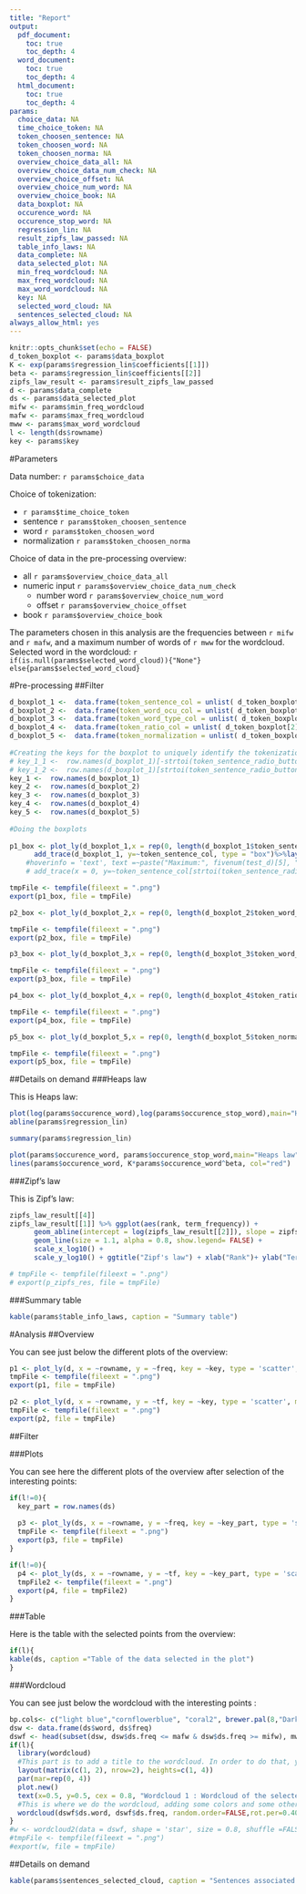 ```yaml
---
title: "Report"
output:
  pdf_document: 
    toc: true
    toc_depth: 4
  word_document: 
    toc: true
    toc_depth: 4
  html_document: 
    toc: true
    toc_depth: 4
params: 
  choice_data: NA
  time_choice_token: NA
  token_choosen_sentence: NA
  token_choosen_word: NA
  token_choosen_norma: NA
  overview_choice_data_all: NA
  overview_choice_data_num_check: NA
  overview_choice_offset: NA
  overview_choice_num_word: NA
  overview_choice_book: NA
  data_boxplot: NA
  occurence_word: NA
  occurence_stop_word: NA
  regression_lin: NA
  result_zipfs_law_passed: NA
  table_info_laws: NA
  data_complete: NA
  data_selected_plot: NA
  min_freq_wordcloud: NA
  max_freq_wordcloud: NA
  max_word_wordcloud: NA
  key: NA
  selected_word_cloud: NA
  sentences_selected_cloud: NA
always_allow_html: yes
---
```


```r
knitr::opts_chunk$set(echo = FALSE)
d_token_boxplot <- params$data_boxplot
K <- exp(params$regression_lin$coefficients[[1]])
beta <- params$regression_lin$coefficients[[2]]
zipfs_law_result <- params$result_zipfs_law_passed
d <- params$data_complete
ds <- params$data_selected_plot
mifw <- params$min_freq_wordcloud
mafw <- params$max_freq_wordcloud
mww <- params$max_word_wordcloud
l <- length(ds$rowname)
key <- params$key
```

#Parameters

Data number: `r params$choice_data`

Choice of tokenization:   

* `r params$time_choice_token`
* sentence `r params$token_choosen_sentence`
* word `r params$token_choosen_word`
* normalization `r params$token_choosen_norma`
                          
Choice of data in the pre-processing overview: 

* all `r params$overview_choice_data_all`
* numeric input `r params$overview_choice_data_num_check`
    + number word `r params$overview_choice_num_word`
    + offset `r params$overview_choice_offset`
* book `r params$overview_choice_book`

The parameters chosen in this analysis are the frequencies between `r mifw` and `r mafw`, and a maximum number of words of `r mww` for the wordcloud.
Selected word in the wordcloud: `r if(is.null(params$selected_word_cloud)){"None"} else{params$selected_word_cloud} `

#Pre-processing
##Filter

```r
d_boxplot_1 <-  data.frame(token_sentence_col = unlist( d_token_boxplot[1]))
d_boxplot_2 <-  data.frame(token_word_ocu_col = unlist( d_token_boxplot[2]))
d_boxplot_3 <-  data.frame(token_word_type_col = unlist( d_token_boxplot[3]))
d_boxplot_4 <-  data.frame(token_ratio_col = unlist( d_token_boxplot[2])/unlist( d_token_boxplot[3]))
d_boxplot_5 <-  data.frame(token_normalization = unlist( d_token_boxplot[4]))
  
#Creating the keys for the boxplot to uniquely identify the tokenizations
# key_1_1 <-  row.names(d_boxplot_1)[-strtoi(token_sentence_radio_button())]})
# key_1_2 <-  row.names(d_boxplot_1)[strtoi(token_sentence_radio_button())]})
key_1 <-  row.names(d_boxplot_1)
key_2 <-  row.names(d_boxplot_2)
key_3 <-  row.names(d_boxplot_3)
key_4 <-  row.names(d_boxplot_4)
key_5 <-  row.names(d_boxplot_5)
  
#Doing the boxplots
  
p1_box <- plot_ly(d_boxplot_1,x = rep(0, length(d_boxplot_1$token_sentence_col)), y=~token_sentence_col, key=~key_1, type = "scatter", source = "box1", mode='markers', marker =list(color="blue"))%>%
      add_trace(d_boxplot_1, y=~token_sentence_col, type = "box")%>%layout(title = 'Box plot of the sentence tokenization', yaxis =list(title ='Number of sentences'), titlefont = 'arial', showlegend = FALSE)
    #hoverinfo = 'text', text =~paste("Maximum:", fivenum(test_d)[5], "Q3:", fivenum(test_d)[4]), marker = list(outliercolor = "red"))
    # add_trace(x = 0, y=~token_sentence_col[strtoi(token_sentence_radio_button())], key  =~ key_1_2(), marker = list(color="yellow"))%>%  

tmpFile <- tempfile(fileext = ".png")
export(p1_box, file = tmpFile)

p2_box <- plot_ly(d_boxplot_2,x = rep(0, length(d_boxplot_2$token_word_ocu_col)), y=~token_word_ocu_col, key  =~ key_2, type = "scatter", source = "box2", mode='markers')%>%add_trace(d_boxplot_2, y=~token_word_ocu_col, type = "box",  marker = list(outliercolor = "red"))%>%layout(title = 'Box plot of the word tokenization', yaxis =list(title ='Number of words'), titlefont = 'arial', showlegend = FALSE)

tmpFile <- tempfile(fileext = ".png")
export(p2_box, file = tmpFile)

p3_box <- plot_ly(d_boxplot_3,x = rep(0, length(d_boxplot_3$token_word_type_col)), y=~token_word_type_col, key  =~ key_3, type = "scatter", source = "box3", mode='markers')%>%add_trace(d_boxplot_3, y=~token_word_type_col, type = "box",  marker = list(outliercolor = "red"))%>%layout(title = 'Box plot of the word type tokenization', yaxis =list(title ='Number of different words'), titlefont = 'arial', showlegend = FALSE)

tmpFile <- tempfile(fileext = ".png")
export(p3_box, file = tmpFile)

p4_box <- plot_ly(d_boxplot_4,x = rep(0, length(d_boxplot_4$token_ratio_col)), y=~token_ratio_col, key  =~ key_4, type = "scatter", source = "box4", mode='markers')%>%add_trace(d_boxplot_4, y=~token_ratio_col, type = "box",  marker = list(outliercolor = "red"))%>%layout(title = 'Box plot of the ratio', yaxis =list(title ='Ratio'), titlefont = 'arial', showlegend = FALSE)

tmpFile <- tempfile(fileext = ".png")
export(p4_box, file = tmpFile)

p5_box <- plot_ly(d_boxplot_5,x = rep(0, length(d_boxplot_5$token_normalization)), y=~token_normalization, key  =~ key_5, type = "scatter", source = "box5", mode='markers')%>%add_trace(d_boxplot_5, y=~token_normalization, type = "box",  marker = list(outliercolor = "red"))%>%layout(title = 'Box plot of the normalization', yaxis =list(title ='Number of normalized words'), titlefont = 'arial', showlegend = FALSE)

tmpFile <- tempfile(fileext = ".png")
export(p5_box, file = tmpFile)
```

##Details on demand
###Heaps law

This is Heaps law:

```r
plot(log(params$occurence_word),log(params$occurence_stop_word),main="Heaps law Log", xlab="Log of number of word occurences", ylab="Log of number of stop words")
abline(params$regression_lin)

summary(params$regression_lin)

plot(params$occurence_word, params$occurence_stop_word,main="Heaps law", xlab="Number of word occurences", ylab="Number of stop words")
lines(params$occurence_word, K*params$occurence_word^beta, col="red")
```

###Zipf's law

This is Zipf's law:

```r
zipfs_law_result[[4]]
zipfs_law_result[[1]] %>% ggplot(aes(rank, term_frequency)) +
      geom_abline(intercept = log(zipfs_law_result[[2]]), slope = zipfs_law_result[[3]], color = "red") +
      geom_line(size = 1.1, alpha = 0.8, show.legend= FALSE) +
      scale_x_log10() +
      scale_y_log10() + ggtitle("Zipf's law") + xlab("Rank")+ ylab("Term frequency")

# tmpFile <- tempfile(fileext = ".png")
# export(p_zipfs_res, file = tmpFile)
```

###Summary table

```r
kable(params$table_info_laws, caption = "Summary table")
```


#Analysis
##Overview 

You can see just below the different plots of the overview: 

```r
p1 <- plot_ly(d, x = ~rowname, y = ~freq, key = ~key, type = 'scatter', mode='lines+markers',  marker = list(color = 'blue', opacity=2))%>%layout(title = 'Frequency according to the word', xaxis = list(title ='Word'), yaxis =list(title ='Frequency'), titlefont = 'arial', showlegend = FALSE)
tmpFile <- tempfile(fileext = ".png")
export(p1, file = tmpFile)

p2 <- plot_ly(d, x = ~rowname, y = ~tf, key = ~key, type = 'scatter', mode='lines+markers',  marker = list(color = 'blue', opacity=2))%>%layout(title = 'Term Frequency according to the word', xaxis = list(title ='Word'), yaxis =list(title ='Term Frequency'), titlefont = 'arial', showlegend = FALSE)
tmpFile <- tempfile(fileext = ".png")
export(p2, file = tmpFile)
```

##Filter

###Plots

You can see here the different plots of the overview after selection of the interesting points:

```r
if(l!=0){
  key_part = row.names(ds)
  
  p3 <- plot_ly(ds, x = ~rowname, y = ~freq, key = ~key_part, type = 'scatter', mode='lines+markers',  marker = list(color = 'blue', opacity=2))%>%layout(title = 'Frequencies according to the selected words', xaxis = list(title ='Word'), yaxis =list(title ='Frequency'), titlefont = 'arial', showlegend = FALSE)
  tmpFile <- tempfile(fileext = ".png")
  export(p3, file = tmpFile)
}
```

```R
if(l!=0){
  p4 <- plot_ly(ds, x = ~rowname, y = ~tf, key = ~key_part, type = 'scatter', mode='lines+markers',  marker = list(color = 'blue', opacity=2))%>%layout(title = 'Term Frequencies according to the selected words', xaxis = list(title ='Word'), yaxis =list(title ='Term Frequency'), titlefont = 'arial', showlegend = FALSE)
  tmpFile2 <- tempfile(fileext = ".png")
  export(p4, file = tmpFile2)
}
```

###Table

Here is the table with the selected points from the overview:

```r
if(l){
kable(ds, caption ="Table of the data selected in the plot")
}
```

###Wordcloud

You can see just below the wordcloud with the interesting points :

```r
bp.cols<- c("light blue","cornflowerblue", "coral2", brewer.pal(8,"Dark2"))
dsw <- data.frame(ds$word, ds$freq)
dswf <- head(subset(dsw, dsw$ds.freq <= mafw & dsw$ds.freq >= mifw), mww)
if(l){
  library(wordcloud)
  #This part is to add a title to the wordcloud. In order to do that, you have to change the layout before adding the title. It is explained here :     https://stackoverflow.com/questions/15224913/r-add-title-to-wordcloud-graphics-png
  layout(matrix(c(1, 2), nrow=2), heights=c(1, 4))
  par(mar=rep(0, 4))
  plot.new()
  text(x=0.5, y=0.5, cex = 0.8, "Wordcloud 1 : Wordcloud of the selected points")
  #This is where we do the wordcloud, adding some colors and some other features.
  wordcloud(dswf$ds.word, dswf$ds.freq, random.order=FALSE,rot.per=0.40,use.r.layout=FALSE, random.color=TRUE,colors=bp.cols, main=text)
}
#w <- wordcloud2(data = dswf, shape = 'star', size = 0.8, shuffle =FALSE)
#tmpFile <- tempfile(fileext = ".png")
#export(w, file = tmpFile)
```

##Details on demand

```r
kable(params$sentences_selected_cloud, caption = "Sentences associated with the selected word of the cloud")   
```